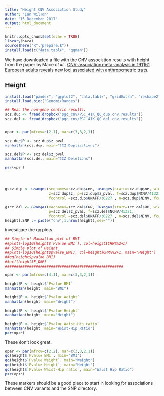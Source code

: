 ```yaml
---
title: "Height CNV Association Study"
author: "Ian Wilson"
date: "15 December 2017"
output: html_document
---
```


```r
knitr::opts_chunk$set(echo = TRUE)
library(here)
source(here("R","prepare.R"))
install.load(c("data.table", "qqman"))
```

We have downloaded a file with the CNV association results with height from the paper by  Mace *et al.*.   [CNV-association meta-analysis in 191,161 European adults reveals new loci associated with anthropometric traits](https://www.nature.com/articles/s41467-017-00556-x#MOESM2).

## Height

```r

install.load("pander", "ggplot2", "data.table", "gridExtra", "reshape2")#, "gatepoints")
install.load.bioc("GenomicRanges") 

## Read the non-gene centric results.
scz.dup <- fread(dropbox("pgc_cnv/PGC_41K_QC_dup.cnv.results"))
scz.del <- fread(dropbox("pgc_cnv/PGC_41K_QC_del.cnv.results"))


opar <- par(mfrow=c(2,1), mar=c(3,3,2,1))

scz.dup$P <- scz.dup$z_pval
manhattan(scz.dup, main="SCZ Duplications")

scz.del$P <- scz.del$z_pval
manhattan(scz.del, main="SCZ Deletions")

par(opar)




gscz.dup <- GRanges(seqnames=scz.dup$CHR, IRanges(start=scz.dup$BP, width=1), 
                    z=scz.dup$z, p=scz.dup$z_pval, f=scz.dup$NCNV/41321, 
                    fcontrol =scz.dup$UNAFF/20227 , n=scz.dup$NCNV, fcase = scz.dup$AFF/21094)

gscz.del <- GRanges(seqnames=scz.del$CHR, IRanges(start=scz.del$BP, width=1), z=scz.del$z, 
                    p=scz.del$z_pval, f=scz.del$NCNV/41321, 
                    fcontrol =scz.del$UNAFF/20227 , n=scz.del$NCNV, fcase = scz.del$AFF/21094)head(height)
height[,SNP := paste("cnv",1:nrow(height),sep="")]
```


Investigate the qq plots.

```r
## Simple of Manhattan plot of BMI
##plot(-log10(height$`Pvalue BMI`), col=height$CHR%%2+1)
## Simple plot of Height
##plot(-log10(height$pvalue_BMI), col=height$CHR%%2+1, main="Height")
##qq(height$pvalue_BMI)
##acf(height$F_DUP)
######################################################

opar <- par(mfrow=c(4,1), mar=c(3,3,2,1))

height$P <- height$`Pvalue BMI`
manhattan(height, main="BMI")

height$P <- height$`Pvalue Weight`
manhattan(height, main="Weight")

height$P <- height$`Pvalue Height`
manhattan(height, main="Height")

height$P <- height$`Pvalue Waist-Hip ratio`
manhattan(height, main="Waist-Hip Ratio")
par(opar)
```

These don't look great.


```r
opar <- par(mfrow=c(2,2), mar=c(3,3,2,1))
qq(height$`Pvalue BMI`, main="BMI")
qq(height$`Pvalue Weight`, main="Weight")
qq(height$`Pvalue Height`, main="Height")
qq(height$`Pvalue Waist-Hip ratio`, main="Waist Hip Ratio")
par(opar)
```

These markers should be a good place to start in looking for associations between CNV variants and the SNP directory.